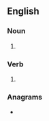 ==English==

===Noun===
{{head|en|noun form}}

# {{plural of|en|enamel}}

===Verb===
{{head|en|verb form}}

# {{en-third-person singular of|enamel}}

===Anagrams===
* {{anagrams|en|a=aeelmns|Leemans|Melenas|Sleeman}}